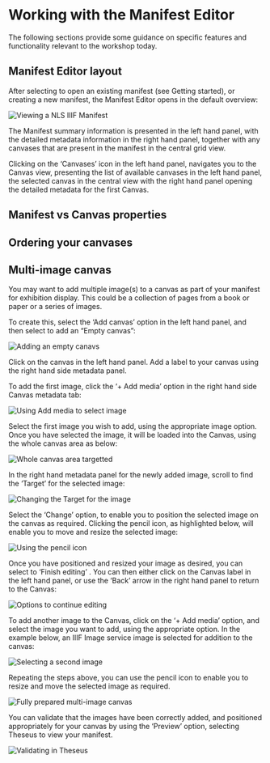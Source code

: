 # Working with the Manifest Editor

The following sections provide some guidance on specific features and functionality relevant to the workshop today.

## Manifest Editor layout

After selecting to open an existing manifest (see Getting started), or creating a new manifest, the Manifest Editor opens in the default overview:

![Viewing a NLS IIIF Manifest](https://digirati-workshops.pages.dev/manifest-editor-open-manifest-layout-overview1.PNG)

The Manifest summary information is presented in the left hand panel, with the detailed metadata information in the right hand panel, together with any canvases that are present in the manifest in the central grid view.

Clicking on the ‘Canvases’ icon in the left hand panel, navigates you to the Canvas view, presenting the list of available canvases in the left hand panel, the selected canvas in the central view with the right hand panel opening the detailed metadata for the first Canvas.


## Manifest vs Canvas properties



## Ordering your canvases

## Multi-image canvas

You may want to add multiple image(s) to a canvas as part of your manifest for exhibition display. This could be a collection of pages from a book or paper or a series of images.

To create this, select the ‘Add canvas’ option in the left hand panel, and then select to add an “Empty canvas”:

![Adding an empty canavs](https://digirati-workshops.pages.dev/creating-canvas-for-multi-image-example.PNG)

Click on the canvas in the left hand panel. Add a label to your canvas using the right hand side metadata panel. 

To add the first image, click the ‘+ Add media’ option in the right hand side Canvas metadata tab:

![Using Add media to select image](https://digirati-workshops.pages.dev/adding-image-step1-for-multi-image-canvas.PNG)

Select the first image you wish to add, using the appropriate image option. Once you have selected the image, it will be loaded into the Canvas, using the whole canvas area as below:

![Whole canvas area targetted](https://digirati-workshops.pages.dev/adding-image-step2-for-multi-image-canvas.PNG)

In the right hand metadata panel for the newly added image, scroll to find the ‘Target’ for the selected image:

![Changing the Target for the image](https://digirati-workshops.pages.dev/adding-image-step3-for-multi-image-canvas.PNG)

Select the ‘Change’ option, to enable you to position the selected image on the canvas as required. Clicking the pencil icon, as highlighted below, will enable you to move and resize the selected image:

![Using the pencil icon](https://digirati-workshops.pages.dev/adding-image-step4-for-multi-image-canvas.PNG)

Once you have positioned and resized your image as desired, you can select to ‘Finish editing’ . You can then either click on the Canvas label in the left hand panel, or use the ‘Back’ arrow in the right hand panel to return to the Canvas:

![Options to continue editing](https://digirati-workshops.pages.dev/adding-image-step5-for-multi-image-canvas.PNG)


To add another image to the Canvas, click on the ‘+ Add media’ option, and select the image you want to add, using the appropriate option. In the example below, an IIIF Image service image is selected for addition to the canvas:

![Selecting a second image](https://digirati-workshops.pages.dev/adding-image-step6-for-multi-image-canvas.PNG)

Repeating the steps above, you can use the pencil icon to enable you to resize and move the selected image as required. 

![Fully prepared multi-image canvas](https://digirati-workshops.pages.dev/adding-image-step7-for-multi-image-canvas.PNG)

You can validate that the images have been correctly added, and positioned appropriately for your canvas by using the ‘Preview’ option, selecting Theseus to view your manifest. 

![Validating in Theseus](https://digirati-workshops.pages.dev/adding-image-step8-for-multi-image-canvas.PNG)
